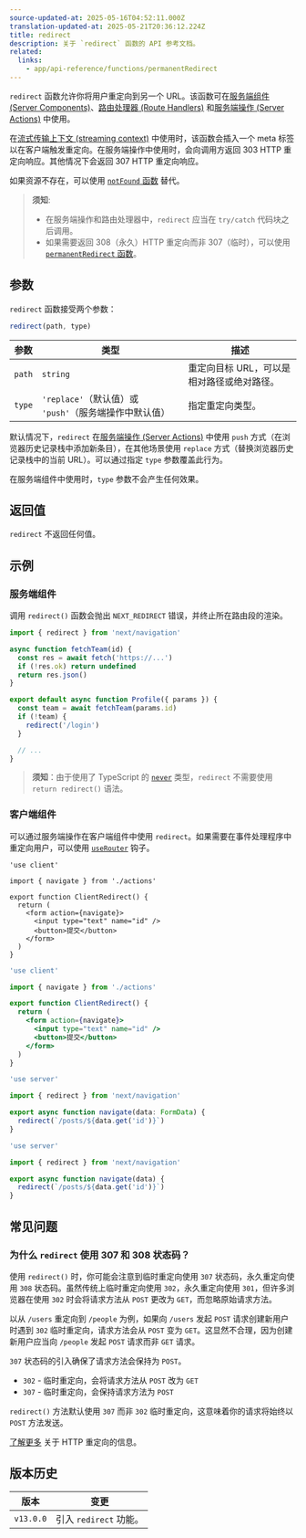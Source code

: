 ```yaml
---
source-updated-at: 2025-05-16T04:52:11.000Z
translation-updated-at: 2025-05-21T20:36:12.224Z
title: redirect
description: 关于 `redirect` 函数的 API 参考文档。
related:
  links:
    - app/api-reference/functions/permanentRedirect
---
```


`redirect` 函数允许你将用户重定向到另一个 URL。该函数可在[服务端组件 (Server Components)](/docs/app/building-your-application/rendering/server-components)、[路由处理器 (Route Handlers)](/docs/app/building-your-application/routing/route-handlers) 和[服务端操作 (Server Actions)](/docs/app/building-your-application/data-fetching/server-actions-and-mutations) 中使用。

在[流式传输上下文 (streaming context)](/docs/app/building-your-application/routing/loading-ui-and-streaming#what-is-streaming) 中使用时，该函数会插入一个 meta 标签以在客户端触发重定向。在服务端操作中使用时，会向调用方返回 303 HTTP 重定向响应。其他情况下会返回 307 HTTP 重定向响应。

如果资源不存在，可以使用 [`notFound` 函数](/docs/app/api-reference/functions/not-found) 替代。

> **须知**:
>
> - 在服务端操作和路由处理器中，`redirect` 应当在 `try/catch` 代码块之后调用。
> - 如果需要返回 308（永久）HTTP 重定向而非 307（临时），可以使用 [`permanentRedirect` 函数](/docs/app/api-reference/functions/permanentRedirect)。

## 参数

`redirect` 函数接受两个参数：

```js
redirect(path, type)
```

| 参数      | 类型                                                          | 描述                                                 |
| --------- | ------------------------------------------------------------- | ----------------------------------------------------------- |
| `path`    | `string`                                                      | 重定向目标 URL，可以是相对路径或绝对路径。 |
| `type`    | `'replace'`（默认值）或 `'push'`（服务端操作中默认值） | 指定重定向类型。                            |

默认情况下，`redirect` 在[服务端操作 (Server Actions)](/docs/app/building-your-application/data-fetching/server-actions-and-mutations) 中使用 `push` 方式（在浏览器历史记录栈中添加新条目），在其他场景使用 `replace` 方式（替换浏览器历史记录栈中的当前 URL）。可以通过指定 `type` 参数覆盖此行为。

在服务端组件中使用时，`type` 参数不会产生任何效果。

## 返回值

`redirect` 不返回任何值。

## 示例

### 服务端组件

调用 `redirect()` 函数会抛出 `NEXT_REDIRECT` 错误，并终止所在路由段的渲染。

```jsx filename="app/team/[id]/page.js"
import { redirect } from 'next/navigation'

async function fetchTeam(id) {
  const res = await fetch('https://...')
  if (!res.ok) return undefined
  return res.json()
}

export default async function Profile({ params }) {
  const team = await fetchTeam(params.id)
  if (!team) {
    redirect('/login')
  }

  // ...
}
```

> **须知**：由于使用了 TypeScript 的 [`never`](https://www.typescriptlang.org/docs/handbook/2/functions.html#never) 类型，`redirect` 不需要使用 `return redirect()` 语法。

### 客户端组件

可以通过服务端操作在客户端组件中使用 `redirect`。如果需要在事件处理程序中重定向用户，可以使用 [`useRouter`](/docs/app/api-reference/functions/use-router) 钩子。

```tsx filename="app/client-redirect.tsx" switcher
'use client'

import { navigate } from './actions'

export function ClientRedirect() {
  return (
    <form action={navigate}>
      <input type="text" name="id" />
      <button>提交</button>
    </form>
  )
}
```

```jsx filename="app/client-redirect.jsx" switcher
'use client'

import { navigate } from './actions'

export function ClientRedirect() {
  return (
    <form action={navigate}>
      <input type="text" name="id" />
      <button>提交</button>
    </form>
  )
}
```

```ts filename="app/actions.ts" switcher
'use server'

import { redirect } from 'next/navigation'

export async function navigate(data: FormData) {
  redirect(`/posts/${data.get('id')}`)
}
```

```js filename="app/actions.js" switcher
'use server'

import { redirect } from 'next/navigation'

export async function navigate(data) {
  redirect(`/posts/${data.get('id')}`)
}
```

## 常见问题

### 为什么 `redirect` 使用 307 和 308 状态码？

使用 `redirect()` 时，你可能会注意到临时重定向使用 `307` 状态码，永久重定向使用 `308` 状态码。虽然传统上临时重定向使用 `302`，永久重定向使用 `301`，但许多浏览器在使用 `302` 时会将请求方法从 `POST` 更改为 `GET`，而忽略原始请求方法。

以从 `/users` 重定向到 `/people` 为例，如果向 `/users` 发起 `POST` 请求创建新用户时遇到 `302` 临时重定向，请求方法会从 `POST` 变为 `GET`。这显然不合理，因为创建新用户应当向 `/people` 发起 `POST` 请求而非 `GET` 请求。

`307` 状态码的引入确保了请求方法会保持为 `POST`。

- `302` - 临时重定向，会将请求方法从 `POST` 改为 `GET`
- `307` - 临时重定向，会保持请求方法为 `POST`

`redirect()` 方法默认使用 `307` 而非 `302` 临时重定向，这意味着你的请求将始终以 `POST` 方法发送。

[了解更多](https://developer.mozilla.org/docs/Web/HTTP/Redirections) 关于 HTTP 重定向的信息。

## 版本历史

| 版本       | 变更                |
| ---------- | ------------------- |
| `v13.0.0` | 引入 `redirect` 功能。 |